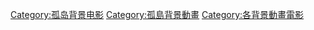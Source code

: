 [[Category:孤岛背景电影|Category:孤岛背景电影]]
[[Category:孤島背景動畫|Category:孤島背景動畫]]
[[Category:各背景動畫電影|Category:各背景動畫電影]]